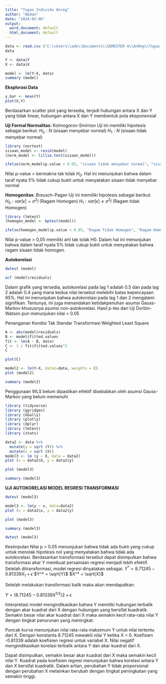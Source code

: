 ---
title: "Tugas Individu Anreg"
author: "Abdan"
date: "2024-03-06"
output:
  word_document: default
  html_document: default
---

```{r setup, include=FALSE}
data <- read.csv ("C:\\Users\\ade\\Documents\\SEMESTER 4\\AnReg\\Tugas Individu Anreg.csv",sep = ";")
data
```

```{r}
Y <- data$Y
X <- data$X
```

```{r}
model <- lm(Y~X, data)
summary (model)
```

**Eksplorasi Data**

```{r}
y.bar <- mean(Y)
plot(X,Y)
```

Berdasarkan scatter plot yang tersedia, terjadi hubungan antara X dan Y yang tidak linear, hubungan antara X dan Y membentuk pola eksponensial

**Uji Formal Normalitas**: Kolmogorov-Smirnov Uji ini memiliki hipotesis sebagai berikut: $H_0 : N$ (sisaan menyebar normal) $H_1 : N$ (sisaan tidak menyebar normal)

```{r}
library (nortest)
sisaan_model <- resid(model)
(norm_model <- lillie.test(sisaan_model))
```

```{r}
ifelse(norm_model$p.value < 0.05, "sisaan tidak menyebar normal", "sisaan menyebar normal")
```

Nilai p-value \> bermakna tak tolak $H_0$. Hal ini menunjukan bahwa dalam taraf nyata 5% tidak cukup bukti untuk menyatakan sisaan tidak menyebar normal

**Homogenitas**: Breusch-Pagan Uji ini memiliki hipotesis sebagai berikut: $H_0 : var[\epsilon] = \sigma^2I$ (Ragam Homogen) $H_1 : var[\epsilon] \not= \sigma^2I$ (Ragam tidak Homogen)

```{r}
library (lmtest)
(homogen_model <- bptest(model))
```

```{r}
ifelse(homogen_model$p.value < 0.05, "Ragam Tidak Homogen", "Ragam Homogen")
```

Nilai p-value \> 0,05 memiliki arti tak tolak H0. Dalam hal ini menunjukan bahwa dalam taraf nyata 5% tidak cukup bukti untuk menyatakan bahwa ragam sisaan tidak homogen.

**Autokorelasi**

```{r}
dwtest (model)
```

```{r}
acf (model$residuals)
```

Dalam grafik yang tersedia, autokorelasi pada lag 1 adalah 0.5 dan pada lag 2 adalah 0.4 yang mana kedua nilai tersebut melebihi batas kepercayaan 95%. Hal ini menunjukan bahwa autokorelasi pada lag 1 dan 2 mengalami signifikan. Tentunya, ini juga menandakan ketidakpenuhan asumsi Gauss-Markov khususnya asumsi non-autokorelasi. Hasil p-tes dari Uji Dorbin-Watson pun menunjukan nilai \< 0.05

Penanganan Kondisi Tak Standar Transformasi Weighted Least Square

```{r}
A <- abs(model$residuals)
B <- model$fitted.values
fit <- lm(A ~ B, data)
C <- 1 / fit$fitted.values^2
C
```

```{r}
plot(C)
```

```{r}
model2 <- lm(Y~X, data1=data, weights = C)
plot (model2)
```

```{r}
summary (model2)
```

Penggunaan WLS belum dipastikan efektif disebabkan oleh asumsi Gauss-Markov yang belum memenuhi

```{r}
library (tidyverse)
library (ggridges)
library (GGally)
library (plotly)
library (dplyr)
library (lmtest)
library (stats)
```

```{r}
data2 <- data %>%
  mutate(y = sqrt (Y)) %>%
  mutate(x = sqrt (X))
model3 <- lm (y ~ X, data = data2)
plot (x = data2$X, y = data2$y)
```

```{r}
plot (model3)
```

```{r}
summary (model3)
```

**UJI AUTOKORELASI MODEL REGRESI TRANSFORMASI**

```{r}
dwtest (model3)
```

```{r}
model3 <- lm(y ~ x, data=data2)
plot (x = data2$x, y = data2$y)
```

```{r}
plot (model3)
```

```{r}
summary (model3)
```

```{r}
dwtest (model3)
```

Kesimpulan Nilai p \> 0.05 menunjukan bahwa tidak ada bukti yang cukup untuk menolak hipotesis nol yang menyatakan bahwa tidak ada autokorelasi. Berdasarkan transformasi tersebut dapat disimpulkan bahwa transformasi akar Y membuat persamaan regresi menjadi lebih efektif. Setelah ditransformasi, model regresi dinyatakan sebagai: $Y^* = 8.71245 - 0.81339X_1 + \epsilon$ $Y^* = \sqrt{Y}$ $X^* = \sqrt{X}$

Setelah melakukan transformasi balik maka akan mendapatkan:

$Y = (8.71245 - 0.81339X^{1/2})2 + \epsilon$

Interpretasi model mengindikasikan bahwa Y memiliki hubungan terbalik dengan akar kuadrat dari X dengan hubungan yang bersifat kuadratik. Semakin besar nilai akar kuadrat dari X maka semakin kecil rata-rata nilai Y dengan tingkat penurunan yang meningkat.

Puncak kurva menunjukan nilai rata-rata maksimum Y untuk nilai tertentu dari X. Dengan konstanta 8.71245 mewakili nilai Y ketika X = 0. Koefisien -0.81339 adalah koefisien regresi untuk variabel X. Nilai negatif mengindikasikan korelasi terbalik antara Y dan akar kuadrat dari X.

Dapat disimpulkan, semakin besar akar kuadrat dari X maka semakin kecil nilai Y. Kuadrat pada koefisien regresi menunjukan bahwa korelasi antara Y dan X bersifat kuadratik. Dalam artian, perubahan Y tidak proporsional dengan perubahan X melainkan berubah dengan tingkat peningkatan yang semakin tinggi.
